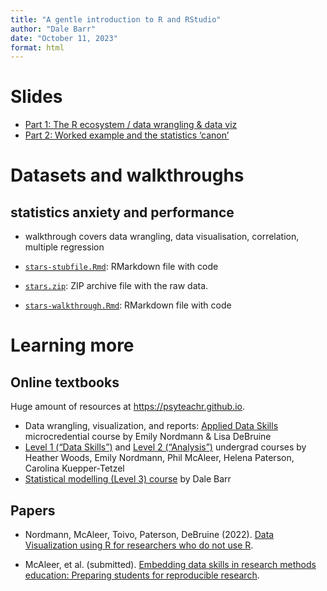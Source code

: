 ```yaml
---
title: "A gentle introduction to R and RStudio"
author: "Dale Barr"
date: "October 11, 2023"
format: html
---
```


# Slides

- [Part 1: The R ecosystem / data wrangling & data viz](01_r-ecosystem/index.html)
- [Part 2: Worked example and the statistics 'canon'](02_stats-canon/index.html)

# Datasets and walkthroughs

## statistics anxiety and performance

- walkthrough covers data wrangling, data visualisation, correlation, multiple regression

- [`stars-stubfile.Rmd`](stars-stubfile.Rmd){target="download"}: RMarkdown file with code
- [`stars.zip`](stars.zip){target="download"}: ZIP archive file with the raw data.
- [`stars-walkthrough.Rmd`](stars-walkthrough.Rmd){target="download"}: RMarkdown file with code

# Learning more

## Online textbooks

Huge amount of resources at <https://psyteachr.github.io>.

- Data wrangling, visualization, and reports: [Applied Data Skills](https://psyteachr.github.io/ads-v2) microcredential course by Emily Nordmann & Lisa DeBruine
- [Level 1 ("Data Skills")](https://psyteachr.github.io/data-skills/) and [Level 2 ("Analysis")](https://psyteachr.github.io/analysis/) undergrad courses by Heather Woods, Emily Nordmann, Phil McAleer, Helena Paterson, Carolina Kuepper-Tetzel
- [Statistical modelling (Level 3) course](https://psyteachr.github.io/stat-models/) by Dale Barr

## Papers

- Nordmann, McAleer, Toivo, Paterson, DeBruine (2022). [Data Visualization using R for researchers who do not use R](https://journals.sagepub.com/doi/10.1177/25152459221074654).

- McAleer, et al. (submitted). [Embedding data skills in research methods education: Preparing students for reproducible research](https://psyarxiv.com/hq68s).
